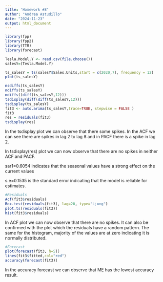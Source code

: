 ---
title: 'Homework #8'
author: "Andrea Astudillo"
date: "2024-11-23"
output: html_document
---

```{r}
library(fpp)
library(fpp2)
library(TTR)
library(forecast)

Tesla.Model.Y <- read.csv(file.choose())
salesY=(Tesla.Model.Y)

ts_salesY = ts(salesY$Sales.Units,start = c(2020,7), frequency = 12)
plot(ts_salesY)

nsdiffs(ts_salesY)
ndiffs(ts_salesY)
ndiffs((diff(ts_salesY,12)))
tsdisplay(diff(diff(ts_salesY,12)))
tsdisplay(ts_salesY)
fit3 <- auto.arima(ts_salesY,trace=TRUE, stepwise = FALSE )
fit3
res = residuals(fit3)
tsdisplay(res)
```
In the tsdisplay plot we can observe that there some spikes. In the ACF we can see there are spikes in lag 2 to lag 8 and in PACF there is a spike in lag 2.

In tsdisplay(res) plot we can now observe that there are no spikes in neither ACF and PACF.

sar1=0.6054 indicates that the seasonal values have a strong effect on the current values

s.e=0.1535 is the standard error indicating that the model is reliable for estimates.

```{r}
#Residuals
Acf(fit3$residuals)
Box.test(residuals(fit3), lag=20, type="Ljung")
plot.ts(residuals(fit3))
hist(fit3$residuals)
```

In ACF plot we can now observe that there are no spikes. It can also be confirmed with the plot which the residuals have a random pattern. The same for the histogram, majority of the values are at zero indicating it is normally distributed.



```{r}
#Forecast
plot(forecast(fit3, h=5))
lines(fit3$fitted,col="red")
accuracy(forecast(fit3))
```
In the accuracy forecast we can observe that ME has the lowest accuracy result.